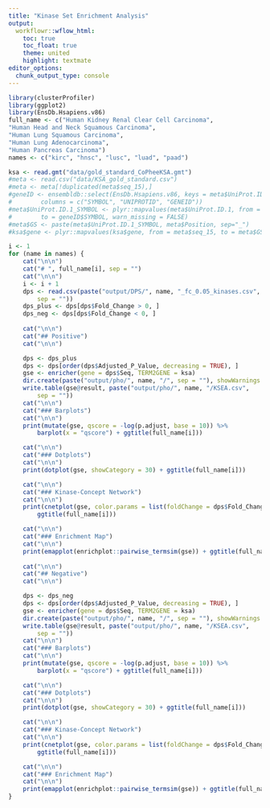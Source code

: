 ```yaml
---
title: "Kinase Set Enrichment Analysis"
output:
  workflowr::wflow_html:
    toc: true
    toc_float: true
    theme: united
    highlight: textmate
editor_options:
  chunk_output_type: console
---
```

```r
library(clusterProfiler)
library(ggplot2)
library(EnsDb.Hsapiens.v86)
full_name <- c("Human Kidney Renal Clear Cell Carcinoma",
"Human Head and Neck Squamous Carcinoma",
"Human Lung Squamous Carcinoma",
"Human Lung Adenocarcinoma",
"Human Pancreas Carcinoma")
names <- c("kirc", "hnsc", "lusc", "luad", "paad")
```

```r
ksa <- read.gmt("data/gold_standard_CoPheeKSA.gmt")
#meta <- read.csv("data/KSA_gold_standard.csv")
#meta <- meta[!duplicated(meta$seq_15),]
#geneID <- ensembldb::select(EnsDb.Hsapiens.v86, keys = meta$UniProt.ID.1, keytype = "UNIPROTID",
#        columns = c("SYMBOL", "UNIPROTID", "GENEID"))
#meta$UniProt.ID.1_SYMBOL <- plyr::mapvalues(meta$UniProt.ID.1, from = geneID$UNIPROTID,
#        to = geneID$SYMBOL, warn_missing = FALSE)
#meta$GS <- paste(meta$UniProt.ID.1_SYMBOL, meta$Position, sep="_")
#ksa$gene <- plyr::mapvalues(ksa$gene, from = meta$seq_15, to = meta$GS)

i <- 1
for (name in names) {
    cat("\n\n")
    cat("# ", full_name[i], sep = "")
    cat("\n\n")
    i <- i + 1
    dps <- read.csv(paste("output/DPS/", name, "_fc_0.05_kinases.csv",
        sep = ""))
    dps_plus <- dps[dps$Fold_Change > 0, ]
    dps_neg <- dps[dps$Fold_Change < 0, ]
    
    cat("\n\n")
    cat("## Positive")
    cat("\n\n")

    dps <- dps_plus
    dps <- dps[order(dps$Adjusted_P_Value, decreasing = TRUE), ]
    gse <- enricher(gene = dps$Seq, TERM2GENE = ksa)
    dir.create(paste("output/pho/", name, "/", sep = ""), showWarnings = FALSE)
    write.table(gse@result, paste("output/pho/", name, "/KSEA.csv",
        sep = ""))
    cat("\n\n")
    cat("### Barplots")
    cat("\n\n")
    print(mutate(gse, qscore = -log(p.adjust, base = 10)) %>%
        barplot(x = "qscore") + ggtitle(full_name[i]))

    cat("\n\n")
    cat("### Dotplots")
    cat("\n\n")
    print(dotplot(gse, showCategory = 30) + ggtitle(full_name[i]))

    cat("\n\n")
    cat("### Kinase-Concept Network")
    cat("\n\n")
    print(cnetplot(gse, color.params = list(foldChange = dps$Fold_Change)) +
        ggtitle(full_name[i]))

    cat("\n\n")
    cat("### Enrichment Map")
    cat("\n\n")
    print(emapplot(enrichplot::pairwise_termsim(gse)) + ggtitle(full_name[i]))
    
    cat("\n\n")
    cat("## Negative")
    cat("\n\n")

    dps <- dps_neg
    dps <- dps[order(dps$Adjusted_P_Value, decreasing = TRUE), ]
    gse <- enricher(gene = dps$Seq, TERM2GENE = ksa)
    dir.create(paste("output/pho/", name, "/", sep = ""), showWarnings = FALSE)
    write.table(gse@result, paste("output/pho/", name, "/KSEA.csv",
        sep = ""))
    cat("\n\n")
    cat("### Barplots")
    cat("\n\n")
    print(mutate(gse, qscore = -log(p.adjust, base = 10)) %>%
        barplot(x = "qscore") + ggtitle(full_name[i]))

    cat("\n\n")
    cat("### Dotplots")
    cat("\n\n")
    print(dotplot(gse, showCategory = 30) + ggtitle(full_name[i]))

    cat("\n\n")
    cat("### Kinase-Concept Network")
    cat("\n\n")
    print(cnetplot(gse, color.params = list(foldChange = dps$Fold_Change)) +
        ggtitle(full_name[i]))

    cat("\n\n")
    cat("### Enrichment Map")
    cat("\n\n")
    print(emapplot(enrichplot::pairwise_termsim(gse)) + ggtitle(full_name[i]))
}
```

